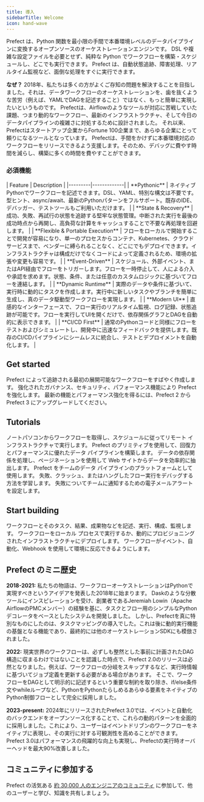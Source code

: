 ```yaml
---
title: 導入
sidebarTitle: Welcome
icon: hand-wave
---
```

Prefect は、Python 関数を最小限の手間で本番環境レベルのデータパイプラインに変換するオープンソースのオーケストレーションエンジンです。
DSL や複雑な設定ファイルを必要とせず、純粋な Python でワークフローを構築・スケジュールし、どこでも実行できます。
Prefect は、自動状態追跡、障害処理、リアルタイム監視など、面倒な処理をすぐに実行できます。

**なぜ？** 2018年、私たちは多くの方がよくご存知の問題を解決することを目指しました。それは、データワークフローのオーケストレーションを、歯を抜くような苦労（例えば、YAMLでDAGを記述すること）ではなく、もっと簡単に実現したいというものです。
Prefectは、Airflowのようなツールが対応に苦戦していた課題、つまり動的なワークフロー、最新のインフラストラクチャ、そして今日のデータパイプラインの複雑さに対処するために設計されました。
それ以来、Prefectはスタートアップ企業からFortune 100企業まで、あらゆる企業にとって頼りになるツールとなっています。
Prefectは、手間をかけずに本番環境対応のワークフローをリリースできるよう支援します。そのため、デバッグに費やす時間を減らし、構築に多くの時間を費やすことができます。

### 必須機能
<div className="t-full-width">
| Feature | Description |
|---------|-------------|
| **Pythonic** | ネイティブPythonでワークフローを記述できます。DSL、YAML、特別な構文は不要です。型ヒント、async/await、最新のPythonパターンをフルサポート。既存のIDE、デバッガー、テストツールもご利用いただけます。 |
| **State & Recovery** | 成功、失敗、再試行の状態を追跡する堅牢な状態管理。中断された実行を最後の成功時点から再開し、高負荷な計算をキャッシュすることで不要な再処理を回避します。 |
| **Flexible & Portable Execution** | フローをローカルで開始することで開発が容易になり、単一のプロセスからコンテナ、Kubernetes、クラウドサービスまで、ベンダーに縛られることなく、どこにでもデプロイできます。インフラストラクチャは構成だけでなくコードによって定義されるため、環境の拡張や変更も容易です。 |
| **Event-Driven** | スケジュール、外部イベント、またはAPI経由でフローをトリガーします。フローを一時停止して、人による介入や承認を求めます。状態、条件、または任意のカスタムロジックに基づいてフローを連結します。 |
| **Dynamic Runtime** | 実際のデータや条件に基づいて、実行時に動的にタスクを作成します。実行中に新しいタスクやブランチを簡単に生成し、真のデータ駆動型ワークフローを実現します。 |
| **Modern UI** | 直感的なインターフェースで、フロー実行のリアルタイム監視、ログ記録、状態追跡が可能です。フローを実行してUIを開くだけで、依存関係グラフとDAGを自動的に表示できます。 |
| **CI/CD First** | 通常のPythonコードと同様にフローをテストおよびシミュレートし、開発中に迅速なフィードバックを提供します。既存のCI/CDパイプラインにシームレスに統合し、テストとデプロイメントを自動化します。 |
</div>

## Get started

<CardGroup cols={3}>
  <Card title="Quickstart" icon="play" href="/v3/get-started/quickstart">
    Prefect によって追跡される最初の展開可能なワークフローをすばやく作成します。
  </Card>
  <Card title="Prefect Cloud" icon="cloud" href="/v3/manage/cloud/index">
    強化されたガバナンス、セキュリティ、パフォーマンス機能により Prefect を強化します。
  </Card>
  <Card title="Upgrade to Prefect 3" icon="sparkles" href="/v3/resources/upgrade-to-prefect-3">
    最新の機能とパフォーマンス強化を得るには、Prefect 2 から Prefect 3 にアップグレードしてください。
  </Card>
</CardGroup>

## Tutorials

<CardGroup cols={3}>
  <Card title="Schedule a flow" icon="calendar" href="/v3/tutorials/schedule">
    ノートパソコンからワークフローを取得し、スケジュールに従ってリモート インフラストラクチャで実行します。
  </Card>
  <Card title="Build a data pipeline" icon="database" href="/v3/tutorials/pipelines">
    Prefect のプリミティブを使用して、回復力とパフォーマンスに優れたデータ パイプラインを構築します。
  </Card>
  <Card title="Extract data from websites" icon="globe" href="/v3/tutorials/scraping">
    データの依存関係を処理し、ページネーションを使用して Web サイトからデータを効率的に抽出します。
  </Card>
  <Card title="Set up a platform" icon="code" href="/v3/tutorials/platform">
    Prefect をチームのデータ パイプラインのプラットフォームとして使用します。
  </Card>
  <Card title="Debug a data pipeline" icon="bug" href="/v3/tutorials/debug">
    失敗、クラッシュ、またはハングしたフロー実行をデバッグする方法を学習します。
  </Card>
  <Card title="Send alerts on failure" icon="bell" href="/v3/tutorials/alerts">
    失敗についてチームに通知するための電子メールアラートを設定します。
  </Card>
</CardGroup>

## Start building

<CardGroup cols={3}>
  <Card title="Develop" icon="code" href="/v3/develop/write-flows">
    ワークフローとそのタスク、結果、成果物などを記述、実行、構成、監視します。
  </Card>
  <Card title="Deploy" icon="rocket" href="/v3/deploy/index">
    ワークフローをローカル プロセスで実行するか、動的にプロビジョニングされたインフラストラクチャにデプロイします。
  </Card>
  <Card title="Automate" icon="robot" href="/v3/automate/events/automations-triggers">
    ワークフローがイベント、自動化、Webhook を使用して環境に反応できるようにします。
  </Card>
</CardGroup>

## Prefect のミニ歴史

**2018-2021:** 私たちの物語は、ワークフローオーケストレーションはPythonで実現すべきというアイデアを発表した2018年に始まります。
Daskのような分散ツールにインスピレーションを受け、創業者であるJeremiah Lowin（Apache AirflowのPMCメンバー）の経験を基に、タスクとフロー用のシンプルなPythonデコレータをベースとしたシステムを開発しました。
しかし、Prefectを真に特別なものにしたのは、タスクマッピングの導入でした。これは後に動的実行機能の基盤となる機能であり、最終的には他のオーケストレーションSDKにも模倣されました。


**2022:** 現実世界のワークフローは、必ずしも整然とした事前に計画されたDAG構造に収まるわけではないことを認識した時点で、Prefect 2.0のリリースは必然となりました。例えば、ワークフローの分岐をスキップするなど、実行時情報に基づいてジョブ定義を更新する必要がある場合があります。
そこで、ワークフローをDAGとして明示的に記述するという重要な制約を取り除き、if/else条件文やwhileループなど、PythonをPythonたらしめるあらゆる要素をネイティブのPython制御フローとして完全に採用しました。


**2023-present:** 2024年にリリースされたPrefect 3.0では、イベントと自動化のバックエンドをオープンソース化することで、これらの動的パターンを全面的に採用しました。これにより、ユーザーはイベントドリブンのワークフローをネイティブに表現し、その実行に対する可観測性を高めることができます。
Prefect 3.0はパフォーマンスの飛躍的な向上も実現し、Prefectの実行時オーバーヘッドを最大90%改善しました。


## コミュニティに参加する

Prefect の活気ある [約 30,000 人のエンジニアのコミュニティ](/contribute/index/) に参加して、他のユーザーと学び、知識を共有しましょう。
